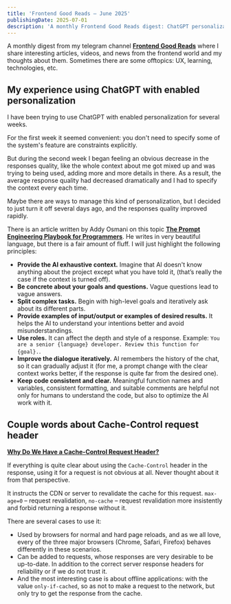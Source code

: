 ```yaml
---
title: 'Frontend Good Reads – June 2025'
publishingDate: 2025-07-01
description: 'A monthly Frontend Good Reads digest: ChatGPT personalization, Cache-Control request header'
---
```


A monthly digest from my telegram channel **[Frontend Good Reads](https://t.me/goodreadsfrontend)** where I share interesting articles, videos, and news from the frontend world and my thoughts about them. Sometimes there are some offtopics: UX, learning, technologies, etc.

## My experience using ChatGPT with enabled personalization

I have been trying to use ChatGPT with enabled personalization for several weeks.

For the first week it seemed convenient: you don't need to specify some of the system's feature are constraints explicitly.

But during the second week I began feeling an obvious decrease in the responses quality, like the whole context about me got mixed up and was trying to being used, adding more and more details in there. As a result, the average response quality had decreased dramatically and I had to specify the context every each time.

Maybe there are ways to manage this kind of personalization, but I decided to just turn it off several days ago, and the responses quality improved rapidly.

There is an article written by Addy Osmani on this topic **[The Prompt Engineering Playbook for Programmers](https://addyo.substack.com/p/the-prompt-engineering-playbook-for)**. He writes in very beautiful language, but there is a fair amount of fluff. I will just highlight the following principles:

- **Provide the AI exhaustive context.** Imagine that AI doesn't know anything about the project except what you have told it, (that’s really the case if the context is turned off).
- **Be concrete about your goals and questions.** Vague questions lead to vague answers.
- **Split complex tasks.** Begin with high-level goals and iteratively ask about its different parts.
- **Provide examples of input/output or examples of desired results.** It helps the AI to understand your intentions better and avoid misunderstandings.
- **Use roles.** It can affect the depth and style of a response. Example: `You are a senior {language} developer. Review this function for {goal}.`.
- **Improve the dialogue iteratively.** AI remembers the history of the chat, so it can gradually adjust it (for me, a prompt change with the clear context works better, if the response is quite far from the desired one).
- **Keep code consistent and clear.** Meaningful function names and variables, consistent formatting, and suitable comments are helpful not only for humans to understand the code, but also to optimize the AI work with it.

## Couple words about Cache-Control request header

**[Why Do We Have a Cache-Control Request Header?](https://csswizardry.com/2025/03/why-do-we-have-a-cache-control-request-header/)**

If everything is quite clear about using the `Cache-Control` header in the response, using it for a request is not obvious at all. Never thought about it from that perspective.

It instructs the CDN or server to revalidate the cache for this request. `max-age=0` – request revalidation, `no-cache` – request revalidation more insistently and forbid returning a response without it.

There are several cases to use it:

- Used by browsers for normal and hard page reloads, and as we all love, every of the three major browsers (Chrome, Safari, Firefox) behaves differently in these scenarios.
- Can be added to requests, whose responses are very desirable to be up-to-date. In addition to the correct server response headers for reliability or if we do not trust it.
- And the most interesting case is about offline applications: with the value `only-if-cached`, so as not to make a request to the network, but only try to get the response from the cache.
